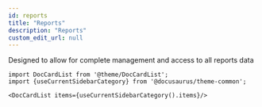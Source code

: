 ```yaml
---
id: reports
title: "Reports"
description: "Reports"
custom_edit_url: null
---
```




Designed to allow for complete management and access to all reports data 



```mdx-code-block
import DocCardList from '@theme/DocCardList';
import {useCurrentSidebarCategory} from '@docusaurus/theme-common';

<DocCardList items={useCurrentSidebarCategory().items}/>
```
      